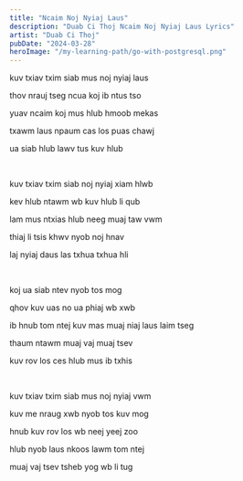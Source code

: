 ```yaml
---
title: "Ncaim Noj Nyiaj Laus"
description: "Duab Ci Thoj Ncaim Noj Nyiaj Laus Lyrics"
artist: "Duab Ci Thoj"
pubDate: "2024-03-28"
heroImage: "/my-learning-path/go-with-postgresql.png"
---
```


kuv txiav txim siab mus noj nyiaj laus

thov nrauj tseg ncua koj ib ntus tso

yuav ncaim koj mus hlub hmoob mekas

txawm laus npaum cas los puas chawj

ua siab hlub lawv tus kuv hlub

<br />

kuv txiav txim siab noj nyiaj xiam hlwb

kev hlub ntawm wb kuv hlub li qub

lam mus ntxias hlub neeg muaj taw vwm

thiaj li tsis khwv nyob noj hnav

laj nyiaj daus las txhua txhua hli

<br />

koj ua siab ntev nyob tos mog

qhov kuv uas no ua phiaj wb xwb

ib hnub tom ntej kuv mas muaj niaj laus laim tseg

thaum ntawm muaj vaj muaj tsev

kuv rov los ces hlub mus ib txhis

<br />

kuv txiav txim siab mus noj nyiaj vwm

kuv me nraug xwb nyob tos kuv mog

hnub kuv rov los wb neej yeej zoo

hlub nyob laus nkoos lawm tom ntej

muaj vaj tsev tsheb yog wb li tug